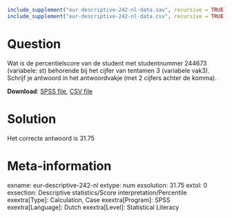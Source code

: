 ```r
include_supplement("eur-descriptive-242-nl-data.sav", recursive = TRUE)
include_supplement("eur-descriptive-242-nl-data.csv", recursive = TRUE)
```

Question
========
Wat is de percentielscore van de student met studentnummer 244673 (variabele: st) behorende bij het cijfer van tentamen 3 (variabele vak3). Schrijf je antwoord in het antwoordvakje (met 2 cijfers achter de komma).

**Download**: [SPSS file](eur-descriptive-242-nl-data.sav), [CSV file](eur-descriptive-242-nl-data.csv)


Solution
========
Het correcte antwoord is 31.75


Meta-information
================
exname: eur-descriptive-242-nl
extype: num
exsolution: 31.75
extol: 0
exsection: Descriptive statistics/Score interpretation/Percentile
exextra[Type]: Calculation, Case
exextra[Program]: SPSS
exextra[Language]: Dutch
exextra[Level]: Statistical Literacy
